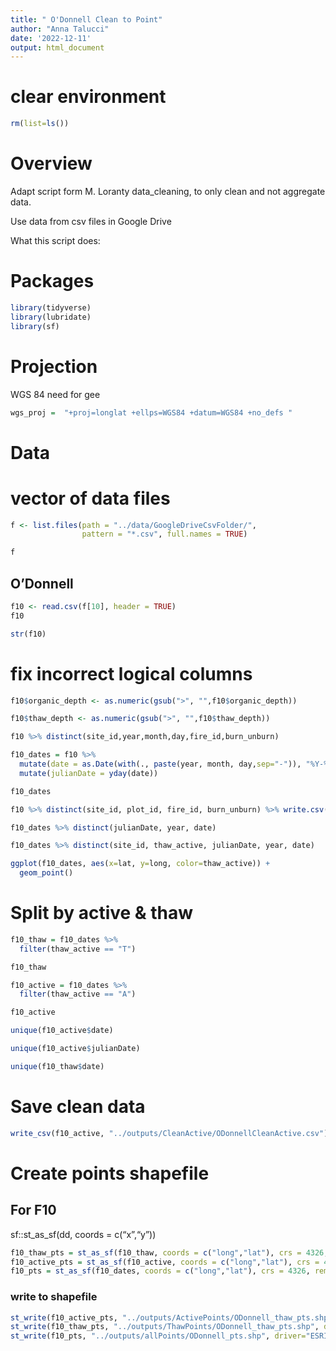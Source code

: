 ```yaml
---
title: " O'Donnell Clean to Point"
author: "Anna Talucci"
date: '2022-12-11'
output: html_document
---
```



# clear environment
```r
rm(list=ls())
```

# Overview

Adapt script form M. Loranty data_cleaning, to only clean and not aggregate data. 

Use data from csv files in Google Drive

What this script does:


# Packages

```r
library(tidyverse)
library(lubridate)
library(sf)
```
# Projection

WGS 84 need for gee
```r
wgs_proj =  "+proj=longlat +ellps=WGS84 +datum=WGS84 +no_defs "
```

# Data

# vector of data files
```r
f <- list.files(path = "../data/GoogleDriveCsvFolder/",
                pattern = "*.csv", full.names = TRUE)
```

```r
f
```



## O'Donnell
```r
f10 <- read.csv(f[10], header = TRUE)
f10
```
```r
str(f10)
```
# fix incorrect logical columns
```r
f10$organic_depth <- as.numeric(gsub(">", "",f10$organic_depth))

f10$thaw_depth <- as.numeric(gsub(">", "",f10$thaw_depth))

f10 %>% distinct(site_id,year,month,day,fire_id,burn_unburn)

```

```r
f10_dates = f10 %>%
  mutate(date = as.Date(with(., paste(year, month, day,sep="-")), "%Y-%m-%d")) %>%
  mutate(julianDate = yday(date))

f10_dates
```

```r
f10 %>% distinct(site_id, plot_id, fire_id, burn_unburn) %>% write.csv(., '../outputs/pairs/odonnell.csv')
```

```r
f10_dates %>% distinct(julianDate, year, date)
```
```r
f10_dates %>% distinct(site_id, thaw_active, julianDate, year, date)
```

```r
ggplot(f10_dates, aes(x=lat, y=long, color=thaw_active)) +
  geom_point()
```


# Split by active & thaw
```r
f10_thaw = f10_dates %>% 
  filter(thaw_active == "T") 

f10_thaw

f10_active = f10_dates %>% 
  filter(thaw_active == "A") 

f10_active
```
```r
unique(f10_active$date)
```
```r
unique(f10_active$julianDate)
```

```r
unique(f10_thaw$date)
```

# Save clean data
```r
write_csv(f10_active, "../outputs/CleanActive/ODonnellCleanActive.csv")
```



# Create points shapefile

## For F10
sf::st_as_sf(dd, coords = c("x","y"))
```r
f10_thaw_pts = st_as_sf(f10_thaw, coords = c("long","lat"), crs = 4326, remove = FALSE)
f10_active_pts = st_as_sf(f10_active, coords = c("long","lat"), crs = 4326, remove = FALSE)
f10_pts = st_as_sf(f10_dates, coords = c("long","lat"), crs = 4326, remove = FALSE)
```


### write to shapefile
```r
st_write(f10_active_pts, "../outputs/ActivePoints/ODonnell_thaw_pts.shp", driver="ESRI Shapefile")
st_write(f10_thaw_pts, "../outputs/ThawPoints/ODonnell_thaw_pts.shp", driver="ESRI Shapefile")
st_write(f10_pts, "../outputs/allPoints/ODonnell_pts.shp", driver="ESRI Shapefile")
```
